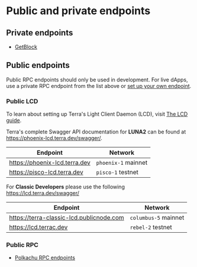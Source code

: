 # Public and private endpoints

## Private endpoints

- [GetBlock](https://getblock.io/dedicated-nodes/luna/)

## Public endpoints


<Admonition type="danger" icon="🔥" title="Public endpoint warning">

Public RPC endpoints should only be used in development. For live dApps, use a private RPC endpoint from the list above or [set up your own endpoint](../full-node/run-a-full-terra-node/system-config.mdx).

</Admonition>

### Public LCD

To learn about setting up Terra's Light Client Daemon (LCD), visit [The LCD guide](./guides/start-lcd.mdx).

Terra's complete Swagger API documentation for **LUNA2** can be found at https://phoenix-lcd.terra.dev/swagger/.

| Endpoint                      | Network             |
| ----------------------------- | ------------------- |
| https://phoenix-lcd.terra.dev | `phoenix-1` mainnet |
| https://pisco-lcd.terra.dev   | `pisco-1` testnet   |

For **Classic Developers** please use the following https://lcd.terra.dev/swagger/

| Endpoint                                 | Network              |
| ---------------------------------------- | -------------------- |
| https://terra-classic-lcd.publicnode.com | `columbus-5` mainnet |
| https://lcd.terrac.dev                   | `rebel-2` testnet    |

### Public RPC

- [Polkachu RPC endpoints](https://terra-rpc.polkachu.com/)
